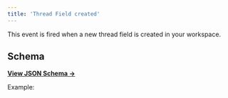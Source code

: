 ```yaml
---
title: 'Thread Field created'
---
```


This event is fired when a new thread field is created in your workspace.

## Schema

[**View JSON Schema →**](https://core-api.uk.plain.com/webhooks/schema.json)

Example:

<Snippet file="webhooks/thread-field-created.mdx" />
